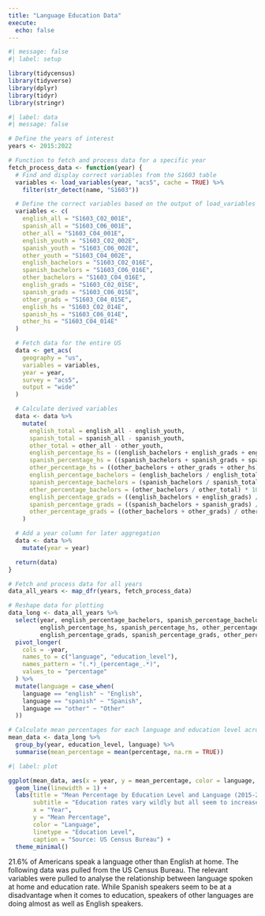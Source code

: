 ```yaml
---
title: "Language Education Data"
execute: 
  echo: false
---
```


```r
#| message: false
#| label: setup

library(tidycensus)
library(tidyverse)
library(dplyr)
library(tidyr)
library(stringr)
```


```r
#| label: data
#| message: false

# Define the years of interest
years <- 2015:2022

# Function to fetch and process data for a specific year
fetch_process_data <- function(year) {
  # Find and display correct variables from the S1603 table
  variables <- load_variables(year, "acs5", cache = TRUE) %>%
    filter(str_detect(name, "S1603"))

  # Define the correct variables based on the output of load_variables
  variables <- c(
    english_all = "S1603_C02_001E",
    spanish_all = "S1603_C06_001E",
    other_all = "S1603_C04_001E",
    english_youth = "S1603_C02_002E",
    spanish_youth = "S1603_C06_002E",
    other_youth = "S1603_C04_002E",
    english_bachelors = "S1603_C02_016E",
    spanish_bachelors = "S1603_C06_016E",
    other_bachelors = "S1603_C04_016E",
    english_grads = "S1603_C02_015E",
    spanish_grads = "S1603_C06_015E",
    other_grads = "S1603_C04_015E",
    english_hs = "S1603_C02_014E",
    spanish_hs = "S1603_C06_014E",
    other_hs = "S1603_C04_014E"
  )

  # Fetch data for the entire US
  data <- get_acs(
    geography = "us",
    variables = variables,
    year = year,
    survey = "acs5",
    output = "wide"
  )

  # Calculate derived variables
  data <- data %>%
    mutate(
      english_total = english_all - english_youth,
      spanish_total = spanish_all - spanish_youth,
      other_total = other_all - other_youth,
      english_percentage_hs = ((english_bachelors + english_grads + english_hs) / english_total) * 100,
      spanish_percentage_hs = ((spanish_bachelors + spanish_grads + spanish_hs) / spanish_total) * 100,
      other_percentage_hs = ((other_bachelors + other_grads + other_hs) / other_total) * 100,
      english_percentage_bachelors = (english_bachelors / english_total) * 100,
      spanish_percentage_bachelors = (spanish_bachelors / spanish_total) * 100,
      other_percentage_bachelors = (other_bachelors / other_total) * 100,
      english_percentage_grads = ((english_bachelors + english_grads) / english_total) * 100,
      spanish_percentage_grads = ((spanish_bachelors + spanish_grads) / spanish_total) * 100,
      other_percentage_grads = ((other_bachelors + other_grads) / other_total) * 100
    )

  # Add a year column for later aggregation
  data <- data %>%
    mutate(year = year)

  return(data)
}

# Fetch and process data for all years
data_all_years <- map_dfr(years, fetch_process_data)

# Reshape data for plotting
data_long <- data_all_years %>%
  select(year, english_percentage_bachelors, spanish_percentage_bachelors, other_percentage_bachelors, 
         english_percentage_hs, spanish_percentage_hs, other_percentage_hs, 
         english_percentage_grads, spanish_percentage_grads, other_percentage_grads) %>%
  pivot_longer(
    cols = -year,
    names_to = c("language", "education_level"),
    names_pattern = "(.*)_(percentage_.*)",
    values_to = "percentage"
  ) %>%
  mutate(language = case_when(
    language == "english" ~ "English",
    language == "spanish" ~ "Spanish",
    language == "other" ~ "Other"
  ))

# Calculate mean percentages for each language and education level across years
mean_data <- data_long %>%
  group_by(year, education_level, language) %>%
  summarise(mean_percentage = mean(percentage, na.rm = TRUE))

```

```r
#| label: plot

ggplot(mean_data, aes(x = year, y = mean_percentage, color = language, linetype = education_level)) +
  geom_line(linewidth = 1) +
  labs(title = "Mean Percentage by Education Level and Language (2015-2022)",
       subtitle = "Education rates vary wildly but all seem to increase at the same rate",
       x = "Year",
       y = "Mean Percentage",
       color = "Language",
       linetype = "Education Level",
       caption = "Source: US Census Bureau") +
  theme_minimal()

```

21.6% of Americans speak a language other than English at home. The following data was pulled from the US Census Bureau. The relevant variables were pulled to analyse the relationship between language spoken at home and education rate. While Spanish speakers seem to be at a disadvantage when it comes to education, speakers of other languages are doing almost as well as English speakers.

